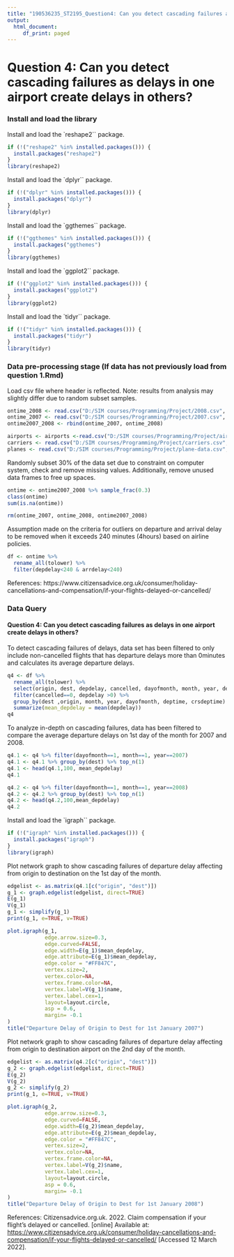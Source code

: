 ---
title: "190536235_ST2195_Question4: Can you detect cascading failures as delays in one airport create delays in others?"
output:
  html_document:
     df_print: paged
---
# Question 4: Can you detect cascading failures as delays in one airport create delays in others?

### Install and load the library

Install and load the `reshape2`` package.
```{r}
if (!("reshape2" %in% installed.packages())) {
  install.packages("reshape2")
}
library(reshape2)
```

Install and load the `dplyr`` package.
```{r}
if (!("dplyr" %in% installed.packages())) {
  install.packages("dplyr")
}
library(dplyr)
```

Install and load the `ggthemes`` package.
```{r}
if (!("ggthemes" %in% installed.packages())) {
  install.packages("ggthemes")
}
library(ggthemes)
```

Install and load the `ggplot2`` package.
```{r}
if (!("ggplot2" %in% installed.packages())) {
  install.packages("ggplot2")
}
library(ggplot2)
```

Install and load the `tidyr`` package.
```{r}
if (!("tidyr" %in% installed.packages())) {
  install.packages("tidyr")
}
library(tidyr)
```


### Data pre-processing stage (If data has not previously load from question 1.Rmd)
Load csv file where header is reflected. Note: results from analysis may slightly differ due to random subset samples.
```{r}
ontime_2008 <- read.csv("D:/SIM courses/Programming/Project/2008.csv", header = TRUE)
ontime_2007 <- read.csv("D:/SIM courses/Programming/Project/2007.csv", header = TRUE)
ontime2007_2008 <- rbind(ontime_2007, ontime_2008)

airports <- airports <-read.csv("D:/SIM courses/Programming/Project/airports.csv", header = TRUE)
carriers <- read.csv("D:/SIM courses/Programming/Project/carriers.csv", header = TRUE)
planes <- read.csv("D:/SIM courses/Programming/Project/plane-data.csv", header = TRUE)

```

Randomly subset 30% of the data set due to constraint on computer system, check and remove missing values. Additionally, remove unused data frames to free up spaces.    
```{r}
ontime <- ontime2007_2008 %>% sample_frac(0.3)
class(ontime)
sum(is.na(ontime))

rm(ontime_2007, ontime_2008, ontime2007_2008)
```

Assumption made on the criteria for outliers on departure and arrival delay to be removed when it exceeds 240 minutes (4hours) based on airline policies.
```{r}
df <- ontime %>%
  rename_all(tolower) %>%
  filter(depdelay<240 & arrdelay<240)
```
References: https://www.citizensadvice.org.uk/consumer/holiday-cancellations-and-compensation/if-your-flights-delayed-or-cancelled/



### Data Query
#### Question 4: Can you detect cascading failures as delays in one airport create delays in others?
To detect cascading failures of delays, data set has been filtered to only include non-cancelled flights that has departure delays more than 0minutes and calculates its average departure delays. 
```{r}
q4 <- df %>%
  rename_all(tolower) %>%
  select(origin, dest, depdelay, cancelled, dayofmonth, month, year, deptime, crsdeptime) %>% 
  filter(cancelled==0, depdelay >0) %>%
  group_by(dest ,origin, month, year, dayofmonth, deptime, crsdeptime) %>% 
  summarize(mean_depdelay = mean(depdelay))
q4
```

To analyze in-depth on cascading failures, data has been filtered to compare the average departure delays on 1st day of the month for 2007 and 2008.
```{r}
q4.1 <- q4 %>% filter(dayofmonth==1, month==1, year==2007) 
q4.1 <- q4.1 %>% group_by(dest) %>% top_n(1)
q4.1 <- head(q4.1,100, mean_depdelay)
q4.1

q4.2 <- q4 %>% filter(dayofmonth==1, month==1, year==2008) 
q4.2 <- q4.2 %>% group_by(dest) %>% top_n(1)
q4.2 <- head(q4.2,100,mean_depdelay)
q4.2

```

Install and load the `igraph`` package.
```{r}
if (!("igraph" %in% installed.packages())) {
  install.packages("igraph")
}
library(igraph)
```

Plot network graph to show cascading failures of departure delay affecting from origin to destination on the 1st day of the month.
```{r}

edgelist <- as.matrix(q4.1[c("origin", "dest")]) 
g_1 <- graph.edgelist(edgelist, direct=TRUE) 
E(g_1)
V(g_1)
g_1 <- simplify(g_1)
print(g_1, e=TRUE, v=TRUE)

plot.igraph(g_1, 
            edge.arrow.size=0.3,
            edge.curved=FALSE,
            edge.width=E(g_1)$mean_depdelay,
            edge.attribute=E(g_1)$mean_depdelay, 
            edge.color = "#FF847C",
            vertex.size=2,
            vertex.color=NA, 
            vertex.frame.color=NA, 
            vertex.label=V(g_1)$name,
            vertex.label.cex=1,
            layout=layout.circle,
            asp = 0.6,
            margin= -0.1
)
title("Departure Delay of Origin to Dest for 1st January 2007")
```

Plot network graph to show cascading failures of departure delay affecting from origin to destination airport on the 2nd day of the month.
```{r}
edgelist <- as.matrix(q4.2[c("origin", "dest")]) 
g_2 <- graph.edgelist(edgelist, direct=TRUE) 
E(g_2)
V(g_2)
g_2 <- simplify(g_2)
print(g_1, e=TRUE, v=TRUE)

plot.igraph(g_2, 
            edge.arrow.size=0.3,
            edge.curved=FALSE,
            edge.width=E(g_2)$mean_depdelay,
            edge.attribute=E(g_2)$mean_depdelay, 
            edge.color = "#FF847C",
            vertex.size=2,
            vertex.color=NA, 
            vertex.frame.color=NA, 
            vertex.label=V(g_2)$name,
            vertex.label.cex=1,
            layout=layout.circle,
            asp = 0.6,
            margin= -0.1
)
title("Departure Delay of Origin to Dest for 1st January 2008")
```


References: 
Citizensadvice.org.uk. 2022. Claim compensation if your flight's delayed or cancelled. [online] Available at: <https://www.citizensadvice.org.uk/consumer/holiday-cancellations-and-compensation/if-your-flights-delayed-or-cancelled/> [Accessed 12 March 2022]. 